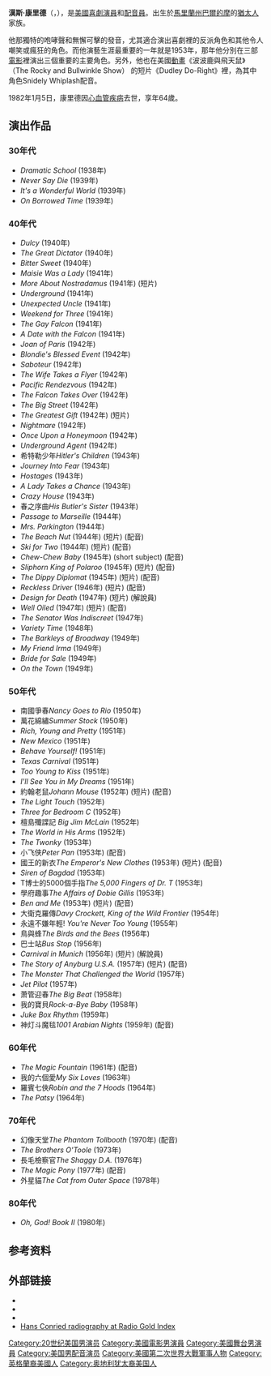 '''漢斯·康里德'''（{{lang-en|Hans Georg Conried, Jr.}}，{{bd|1917年|4月15日|1982年|1月5日|catIdx=C}}），是[[美國|美國]][[喜劇演員|喜劇演員]]和[[配音員|配音員]]。出生於[[馬里蘭州|馬里蘭州]][[巴爾的摩|巴爾的摩]]的[[猶太人|猶太人]]家族。

他那獨特的咆哮聲和無懈可擊的發音，尤其適合演出喜劇裡的反派角色和其他令人嘲笑或瘋狂的角色。而他演藝生涯最重要的一年就是1953年，那年他分別在三部[[電影|電影]]裡演出三個重要的主要角色。另外，他也在美國[[動畫|動畫]]《波波鹿與飛天鼠》（The Rocky and Bullwinkle Show） 的短片《Dudley Do-Right》裡，為其中角色Snidely Whiplash配音。

1982年1月5日，康里德因[[心血管疾病|心血管疾病]]去世，享年64歲。

==演出作品==

===30年代===
*''Dramatic School'' (1938年)
*''Never Say Die'' (1939年)
*''It's a Wonderful World'' (1939年)
*''On Borrowed Time'' (1939年)

===40年代===
*''Dulcy'' (1940年)
*''The Great Dictator'' (1940年)
*''Bitter Sweet'' (1940年)
*''Maisie Was a Lady'' (1941年)
*''More About Nostradamus'' (1941年) (短片)
*''Underground'' (1941年)
*''Unexpected Uncle'' (1941年)
*''Weekend for Three'' (1941年)
*''The Gay Falcon'' (1941年)
*''A Date with the Falcon'' (1941年)
*''Joan of Paris'' (1942年)
*''Blondie's Blessed Event'' (1942年)
*''Saboteur'' (1942年)
*''The Wife Takes a Flyer'' (1942年)
*''Pacific Rendezvous'' (1942年)
*''The Falcon Takes Over'' (1942年)
*''The Big Street'' (1942年)
*''The Greatest Gift'' (1942年) (短片)
*''Nightmare'' (1942年)
*''Once Upon a Honeymoon'' (1942年)
*''Underground Agent'' (1942年)
*希特勒少年''Hitler's Children'' (1943年)
*''Journey Into Fear'' (1943年)
*''Hostages'' (1943年)
*''A Lady Takes a Chance'' (1943年)
*''Crazy House'' (1943年)
*春之序曲''His Butler's Sister'' (1943年)
*''Passage to Marseille'' (1944年)
*''Mrs. Parkington'' (1944年)
*''The Beach Nut'' (1944年) (短片) (配音)
*''Ski for Two'' (1944年) (短片) (配音)
*''Chew-Chew Baby'' (1945年) (short subject) (配音)
*''Sliphorn King of Polaroo'' (1945年) (短片) (配音)
*''The Dippy Diplomat'' (1945年) (短片) (配音)
*''Reckless Driver'' (1946年) (短片) (配音)
*''Design for Death'' (1947年) (短片) (解說員)
*''Well Oiled'' (1947年) (短片) (配音)
*''The Senator Was Indiscreet'' (1947年)
*''Variety Time'' (1948年)
*''The Barkleys of Broadway'' (1949年)
*''My Friend Irma'' (1949年)
*''Bride for Sale'' (1949年)
*''On the Town'' (1949年)

===50年代===
*南國爭春''Nancy Goes to Rio'' (1950年)
*萬花綿繡''Summer Stock'' (1950年)
*''Rich, Young and Pretty'' (1951年)
*''New Mexico'' (1951年)
*''Behave Yourself!'' (1951年)
*''Texas Carnival'' (1951年)
*''Too Young to Kiss'' (1951年)
*''I'll See You in My Dreams'' (1951年)
*約翰老鼠''Johann Mouse'' (1952年) (短片) (配音)
*''The Light Touch'' (1952年)
*''Three for Bedroom C'' (1952年)
*檀島殲諜記 ''Big Jim McLain'' (1952年)
*''The World in His Arms'' (1952年)
*''The Twonky'' (1953年)
*小飞侠''Peter Pan'' (1953年) (配音)
*國王的新衣''The Emperor's New Clothes'' (1953年) (短片) (配音)
*''Siren of Bagdad'' (1953年)
*T博士的5000個手指''The 5,000 Fingers of Dr. T'' (1953年)
*學府趣事''The Affairs of Dobie Gillis'' (1953年)
*''Ben and Me'' (1953年) (短片) (配音)
*大衛克羅傳''Davy Crockett, King of the Wild Frontier'' (1954年)
*永遠不嫌年輕! ''You're Never Too Young'' (1955年)
*鳥與蜂''The Birds and the Bees'' (1956年)
*巴士站''Bus Stop'' (1956年)
*''Carnival in Munich'' (1956年) (短片) (解說員)
*''The Story of Anyburg U.S.A.'' (1957年) (短片) (配音)
*''The Monster That Challenged the World'' (1957年)
*''Jet Pilot'' (1957年)
*萧管迎春''The Big Beat'' (1958年)
*我的寶貝''Rock-a-Bye Baby'' (1958年)
*''Juke Box Rhythm'' (1959年)
*神灯斗魔毯''1001 Arabian Nights'' (1959年) (配音)

===60年代===
*''The Magic Fountain'' (1961年) (配音)
*我的六個愛''My Six Loves'' (1963年)
*羅賓七俠''Robin and the 7 Hoods'' (1964年)
*''The Patsy'' (1964年)

===70年代===
*幻像天堂''The Phantom Tollbooth'' (1970年) (配音)
*''The Brothers O'Toole'' (1973年)
*長毛檢察官''The Shaggy D.A.'' (1976年)
*''The Magic Pony'' (1977年) (配音)
*外星貓''The Cat from Outer Space'' (1978年)

===80年代===
*''Oh, God! Book II'' (1980年)

== 参考资料 ==
{{reflist|35em}}

== 外部链接 ==
{{portal|人物}}
*{{IMDb name|0175788}}
*{{IBDB name}}
*{{Find a Grave|1194}}
*[http://radiogoldindex.com/cgi-local/p4.cgi?ArtistName=Conried,%20Hans&ArtistNumber=17870 Hans Conried radiography at Radio Gold Index] {{Wayback|url=http://radiogoldindex.com/cgi-local/p4.cgi?ArtistName=Conried,%20Hans&ArtistNumber=17870 |date=20161228124716 }}

{{Authority control}}

{{DEFAULTSORT:Conried, Hans}}
[[Category:20世纪美国男演员|Category:20世纪美国男演员]]
[[Category:美國電影男演員|Category:美國電影男演員]]
[[Category:美國舞台男演員|Category:美國舞台男演員]]
[[Category:美国男配音演员|Category:美国男配音演员]]
[[Category:美國第二次世界大戰軍事人物|Category:美國第二次世界大戰軍事人物]]
[[Category:英格蘭裔美國人|Category:英格蘭裔美國人]]
[[Category:奥地利犹太裔美国人|Category:奥地利犹太裔美国人]]